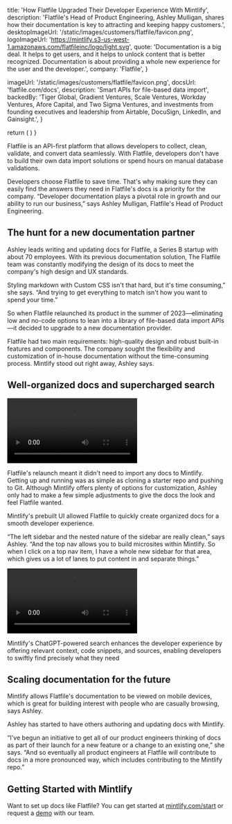 
  title:
    'How Flatfile Upgraded Their Developer Experience With Mintlify',
  description:
    'Flatfile's Head of Product Engineering, Ashley Mulligan, shares how their documentation is key to attracting and keeping happy customers.',
  desktopImageUrl: '/static/images/customers/flatfile/favicon.png',
  logoImageUrl: 'https://mintlify.s3-us-west-1.amazonaws.com/flatfileinc/logo/light.svg',
  quote:
    'Documentation is a big deal. It helps to get users, and it helps to unlock content that is better recognized. Documentation is about providing a whole new experience for the user and the developer.',
  company: 'Flatfile',
}

  imageUrl: '/static/images/customers/flatfile/favicon.png',
  docsUrl: 'flatfile.com/docs',
  description:
    'Smart APIs for file-based data import',
  backedBy: 'Tiger Global, Gradient Ventures, Scale Ventures, Workday Ventures, Afore Capital, and Two Sigma Ventures, and investments from founding executives and leadership from Airtable, DocuSign, LinkedIn, and Gainsight.',
}

  return (
    <StoryQuote
      quote={quote}
      imgUrl="/static/images/customers/flatfile/ashley.jpeg"
      person="Ashley Mulligan, Head of Product Engineering"
    />
  )
}


Flatfile is an API-first platform that allows developers to collect, clean, validate, and convert data seamlessly. With Flatfile, developers don't have to build their own data import solutions or spend hours on manual database validations. 

Developers choose Flatfile to save time. That's why making sure they can easily find the answers they need in Flatfile's docs is a priority for the company. “Developer documentation plays a pivotal role in growth and our ability to run our business,” says Ashley Mulligan, Flatfile's Head of Product Engineering. 

## The hunt for a new documentation partner

Ashley leads writing and updating docs for Flatfile, a Series B startup with about 70 employees. With its previous documentation solution, The Flatfile team was constantly modifying the design of its docs to meet the company's high design and UX standards. 

Styling markdown with Custom CSS isn't that hard, but it's time consuming,” she says. “And trying to get everything to match isn't how you want to spend your time.”

So when Flatfile relaunched its product in the summer of 2023—eliminating low and no-code options to lean into a library of file-based data import APIs—it decided to upgrade to a new documentation provider.

Flatfile had two main requirements: high-quality design and robust built-in features and components. The company sought the flexibility and customization of in-house documentation without the time-consuming process. Mintlify stood out right away, Ashley says. 

<Quote quote="Mintlify was the only option that checked all the boxes. To get the look, feel, and features we wanted for our documentation, it had to be homegrown or Mintlify." />

## Well-organized docs and supercharged search
<video className="w-full" controls>
  <source src="/static/images/customers/flatfile/homepage-chatgpt.mp4" type="video/mp4" />
</video>

Flatfile's relaunch meant it didn't need to import any docs to Mintlify. Getting up and running was as simple as cloning a starter repo and pushing to Git. 
Although Mintlify offers plenty of options for customization, Ashley only had to make a few simple adjustments to give the docs the look and feel Flatfile wanted.

<Quote quote="We added a background image and our light and dark color modes. We're using everything else out of the box. We even matched our in-guide imagery to fit into the Mintlify style." />

Mintlify's prebuilt UI allowed Flatfile to quickly create organized docs for a smooth developer experience. 

“The left sidebar and the nested nature of the sidebar are really clean,” says Ashley. “And the top nav allows you to build microsites within Mintlify. So when I click on a top nav item, I have a whole new sidebar for that area, which gives us a lot of lanes to put content in and separate things.”

<video className="w-full" controls>
  <source src="/static/images/customers/flatfile/sidebar.mp4" type="video/mp4" />
</video>

Mintlify's ChatGPT-powered search enhances the developer experience by offering relevant context, code snippets, and sources, enabling developers to swiftly find precisely what they need

<Quote quote="The AI answers questions beyond what we've written in the documentation and we write our docs in a way to inform ChatGPT. Other developers have asked us how we added AI-powered search because they want to add it to their own docs." />

## Scaling documentation for the future

Mintlify allows Flatfile's documentation to be viewed on mobile devices, which is great for building interest with people who are casually browsing, says Ashley.

<Quote quote="It's a growth unlock when somebody on their phone finds Flatfile and is able to see our docs. Whether or not they're doing any work, when people see our docs, they form an opinion about us. So having our docs display so nicely on mobile because of Mintlify is so valuable." />

Ashley has started to have others authoring and updating docs with Mintlify.

“I've begun an initiative to get all of our product engineers thinking of docs as part of their launch for a new feature or a change to an existing one,” she says. “And so eventually all product engineers at Flatfile will contribute to docs in a more pronounced way, which includes contributing to the Mintlify repo.”

## Getting Started with Mintlify 

Want to set up docs like Flatfile? You can get started at [mintlify.com/start](https://mintlify.com/start) or request a [demo](https://calendly.com/mintlify/mintlify-enterprise?month=2023-11) with our team.
